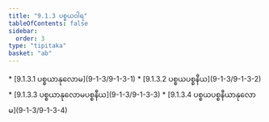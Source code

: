 ```yaml
---
title: "9.1.3 ပစ္စယဝါရ"
tableOfContents: false
sidebar:
  order: 3
type: "tipitaka"
basket: "ab"
---
```



<DynamicBreadcrumb />



<TableOfContents>
* [9.1.3.1 ပစ္စယာနုလောမ](9-1-3/9-1-3-1)
* [9.1.3.2 ပစ္စယပစ္စနီယ](9-1-3/9-1-3-2)
* [9.1.3.3 ပစ္စယာနုလောမပစ္စနီယ](9-1-3/9-1-3-3)
* [9.1.3.4 ပစ္စယပစ္စနီယာနုလောမ](9-1-3/9-1-3-4)
</TableOfContents>
